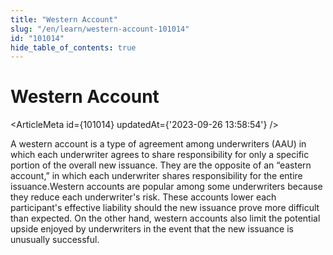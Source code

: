 ```yaml
---
title: "Western Account"
slug: "/en/learn/western-account-101014"
id: "101014"
hide_table_of_contents: true
---
```



# Western Account

<ArticleMeta id={101014} updatedAt={'2023-09-26 13:58:54'} />
<div className='border-solid border-b border-t-0 my-4 border-[var(--ifm-color-gray-300)]' />

A western account is a type of agreement among underwriters (AAU) in which each underwriter agrees to share responsibility for only a specific portion of the overall new issuance. They are the opposite of an “eastern account,” in which each underwriter shares responsibility for the entire issuance.Western accounts are popular among some underwriters because they reduce each underwriter's risk. These accounts lower each participant's effective liability should the new issuance prove more difficult than expected. On the other hand, western accounts also limit the potential upside enjoyed by underwriters in the event that the new issuance is unusually successful.
